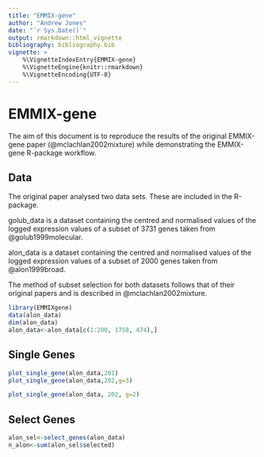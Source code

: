 ```yaml
---
title: "EMMIX-gene"
author: "Andrew Jones"
date: "`r Sys.Date()`"
output: rmarkdown::html_vignette
bibliography: bibliography.bib
vignette: >
    %\VignetteIndexEntry{EMMIX-gene}
    %\VignetteEngine{knitr::rmarkdown}
    %\VignetteEncoding{UTF-8}
---
```


# EMMIX-gene 
The aim of this document is to reproduce the results of the original EMMIX-gene paper (@mclachlan2002mixture) while demonstrating the EMMIX-gene R-package workflow.


## Data
The original paper analysed two data sets. These are included in the R-package. 

golub_data is a dataset containing the centred and normalised values of the logged expression values of a subset of 3731 genes taken from @golub1999molecular.

alon_data is a dataset containing the centred and normalised values of the logged expression values of a subset of 2000 genes taken from @alon1999broad.

The method of subset selection for both datasets follows that of their original papers and is described in @mclachlan2002mixture.

```r
library(EMMIXgene)
data(alon_data)
dim(alon_data)
alon_data<-alon_data[c(1:200, 1758, 474),]

```

## Single Genes

```r
plot_single_gene(alon_data,201) 
plot_single_gene(alon_data,202,g=3) 
```

```r
plot_single_gene(alon_data, 202, g=2) 
```

## Select Genes
```r
alon_sel<-select_genes(alon_data)
n_alon<-sum(alon_sel$selected)
```

<!-- ```{r, fig.show='hold', echo=FALSE, results='hide', cache=TRUE, message='hide'} -->
<!-- alon_top_n<-top_genes_cluster_tissues(alon_sel, n_alon, method='mfa', q=6, g=2) -->
<!-- heat_maps(alon_sel$all_genes[alon_top_n$top_genes,], alon_top_n$clustering) -->
<!-- cat(c("C1: ", c(which(alon_top_n$clustering==1)),"\n")) -->
<!-- cat(c("C2: ", c(which(alon_top_n$clustering==0)),"\n")) -->
<!-- ``` -->


<!-- ```{r, fig.show='hold', echo=FALSE, results='hide', cache=TRUE, message='hide'} -->
<!-- alon_top_50<-top_genes_cluster_tissues(alon_sel, 12, method='mfa', q=6, g=2) -->
<!-- heat_maps(alon_sel$all_genes[alon_top_50$top_genes,], alon_top_50$clustering) -->
<!-- cat(c("C1: ", paste(which(alon_top_50$clustering==1)),"\n")) -->
<!-- cat(c("C2: ", paste(which(alon_top_50$clustering==0)),"\n")) -->
<!-- ``` -->


<!-- #5.1.2 -->
<!-- ```{r, echo=F,  cache=TRUE,message='hide'} -->
<!-- groups<-4 -->
<!-- alon_clus_5 <- cluster_genes(alon_sel, groups) -->
<!-- alon_clus_5_t1<-all_cluster_tissues(gen=alon_sel, clusters=alon_clus_5, q=3, G=2) -->
<!-- alon_clus_5_t2<-cluster_tissues(alon_sel, alon_clus_5, method='t') -->
<!-- alon_clus_5_t3<-cluster_tissues(alon_sel, alon_clus_5, method='mfa', q=2, G=2) -->
<!-- cat(c("C1: ", paste(which(alon_clus_5_t1==1)),"\n")) -->
<!-- cat(c("C2: ", paste(which(alon_clus_5_t1==0)),"\n")) -->

<!-- ``` -->


<!-- ```{r, echo=F, fig.show='hold'}  -->
<!-- j=1 -->
<!-- plot<-heat_maps(alon_sel$genes[alon_clus_5==j,], alon_clus_5_t3[j,], paste0("Genes from Group G",j)) -->
<!-- print(plot) -->
<!-- cat(c("C1: ", paste(which(alon_clus_5_t3[j,]==1)),"\n")) -->
<!-- cat(c("C2: ", paste(which(alon_clus_5_t3[j,]==0)),"\n")) -->
<!-- ``` -->

<!-- ```{r, echo=F, fig.show='hold'}  -->
<!-- j=2 -->
<!-- plot<-heat_maps(alon_sel$genes[alon_clus_5==j,], alon_clus_5_t3[j,], paste0("Genes from Group G",j)) -->
<!-- print(plot) -->
<!-- cat(c("C1: ", paste(which(alon_clus_5_t3[j,]==1)),"\n")) -->
<!-- cat(c("C2: ", paste(which(alon_clus_5_t3[j,]==0)),"\n")) -->
<!-- ``` -->

<!-- ```{r, echo=F, fig.show='hold'}  -->
<!-- j=3 -->
<!-- plot<-heat_maps(alon_sel$genes[alon_clus_5==j,], alon_clus_5_t3[j,], paste0("Genes from Group G",j)) -->
<!-- print(plot) -->
<!-- cat(c("C1: ", paste(which(alon_clus_5_t3[j,]==1)),"\n")) -->
<!-- cat(c("C2: ", paste(which(alon_clus_5_t3[j,]==0)),"\n")) -->
<!-- ``` -->


<!-- ```{r, echo=F, fig.show='hold'}  -->
<!-- j=4 -->
<!-- plot<-heat_maps(alon_sel$genes[alon_clus_5==j,], alon_clus_5_t3[j,], paste0("Genes from Group G",j)) -->
<!-- print(plot) -->
<!-- cat(c("C1: ", paste(which(alon_clus_5_t3[j,]==1)),"\n")) -->
<!-- cat(c("C2: ", paste(which(alon_clus_5_t3[j,]==0)),"\n")) -->
<!-- ``` -->


<!-- 5.1.3 -->
<!-- ```{r, echo=F,  cache=TRUE, message='hide'} -->
<!-- cat(c("C1: ", paste(which(alon_clus_5_t1==1)),"\n")) -->
<!-- cat(c("C2: ", paste(which(alon_clus_5_t1==0)),"\n")) -->
<!-- ``` -->



<!-- ## Select Genes -->
<!-- ```{r, cache=TRUE} -->
<!-- golub_sel<-select_genes(golub_data) -->
<!-- ``` -->



<!-- ```{r, echo=F,  cache=TRUE,message='hide'} -->
<!-- groups<-5 -->
<!-- golub_clus_10 <- cluster_genes(golub_sel, groups) -->
<!-- golub_clus_10_t1<-all_cluster_tissues(gen=golub_sel, clusters=golub_clus_10, q=3, G=2) -->
<!-- golub_clus_10_t2<-cluster_tissues(golub_sel, golub_clus_10, method='t') -->
<!-- golub_clus_10_t3<-cluster_tissues(golub_sel, golub_clus_10, method='mfa', q=2) -->
<!-- ``` -->


<!-- ```{r, echo=F, fig.show='hold'}  -->
<!-- j=1 -->
<!-- plot<-heat_maps(golub_sel$genes[golub_clus_10==j,], golub_clus_10_t3[j,], paste0("Genes from Group G",j)) -->
<!-- print(plot) -->
<!-- cat(c("C1: ", paste(which(golub_clus_10_t3[j,]==1)),"\n")) -->
<!-- cat(c("C2: ", paste(which(golub_clus_10_t3[j,]==0)),"\n")) -->
<!-- ``` -->

<!-- ```{r, echo=F, fig.show='hold'}  -->
<!-- j=2 -->
<!-- plot<-heat_maps(golub_sel$genes[golub_clus_10==j,], golub_clus_10_t3[j,], paste0("Genes from Group G",j)) -->
<!-- print(plot) -->
<!-- cat(c("C1: ", paste(which(golub_clus_10_t3[j,]==1)),"\n")) -->
<!-- cat(c("C2: ", paste(which(golub_clus_10_t3[j,]==0)),"\n")) -->
<!-- ``` -->

<!-- ```{r, echo=F, fig.show='hold'}  -->
<!-- j=3 -->
<!-- plot<-heat_maps(golub_sel$genes[golub_clus_10==j,], golub_clus_10_t3[j,], paste0("Genes from Group G",j)) -->
<!-- print(plot) -->
<!-- cat(c("C1: ", paste(which(golub_clus_10_t3[j,]==1)),"\n")) -->
<!-- cat(c("C2: ", paste(which(golub_clus_10_t3[j,]==0)),"\n")) -->
<!-- ``` -->


<!-- ```{r, echo=F,cache=TRUE, message='hide'} -->
<!-- groups<-10 -->
<!-- golub_clus_10 <- cluster_genes(golub_sel, groups) -->
<!-- golub_clus_10_t1<-all_cluster_tissues(gen=golub_sel, clusters=golub_clus_10, q=5, G=2) -->
<!-- golub_clus_10_t2<-cluster_tissues(golub_sel, golub_clus_10, method='t') -->
<!-- golub_clus_10_t3<-all_cluster_tissues(gen=golub_sel, clusters=golub_clus_10, q=3, G=3) -->
<!-- ``` -->


<!-- ```{r, echo=F, fig.show='hold'}  -->
<!-- cat(c("C1: ", paste(which(golub_clus_10_t1==1)),"\n")) -->
<!-- cat(c("C2: ", paste(which(golub_clus_10_t1==0)),"\n")) -->
<!-- ``` -->

<!-- ```{r, echo=F, results='hide', fig.show='hold'} -->
<!-- golub_top_50<-top_genes_cluster_tissues(golub_sel, 50, method='mfa', q=8, g=2) -->
<!-- heat_maps(golub_sel$all_genes[golub_top_50$top_genes,], golub_top_50$clustering) -->
<!-- cat(c("C1: ", paste(which(golub_top_50$clustering==0)),"\n")) -->
<!-- cat(c("C2: ", paste(which(golub_top_50$clustering==1)),"\n")) -->

<!-- ``` -->

<!-- ```{r, echo=F, fig.show='hold'}  -->
<!-- cat(c("C1: ", paste(which(golub_clus_10_t3==0)),"\n")) -->
<!-- cat(c("C2: ", paste(which(golub_clus_10_t3==1)),"\n")) -->
<!-- cat(c("C3: ", paste(which(golub_clus_10_t3==2)),"\n")) -->
<!-- ``` -->


<!-- # References -->